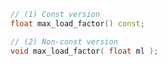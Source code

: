 ```cpp
// (1) Const version
float max_load_factor() const;

// (2) Non-const version
void max_load_factor( float ml );
```